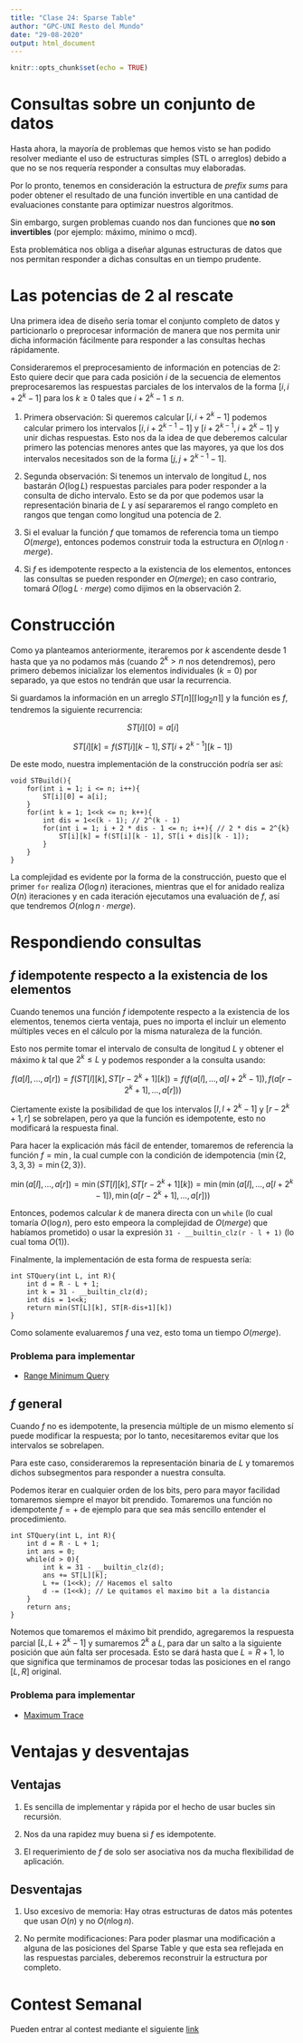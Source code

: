 ```yaml
---
title: "Clase 24: Sparse Table"
author: "GPC-UNI Resto del Mundo"
date: "29-08-2020"
output: html_document
---
```


```r
knitr::opts_chunk$set(echo = TRUE)
```

# Consultas sobre un conjunto de datos

Hasta ahora, la mayoría de problemas que hemos visto se han podido resolver mediante el uso de estructuras simples (STL o arreglos) debido a que no se nos requería responder a consultas muy elaboradas.

Por lo pronto, tenemos en consideración la estructura de *prefix sums* para poder obtener el resultado de una función invertible en una cantidad de evaluaciones constante para optimizar nuestros algoritmos.

Sin embargo, surgen problemas cuando nos dan funciones que **no son invertibles** (por ejemplo: máximo, mínimo o mcd).

Esta problemática nos obliga a diseñar algunas estructuras de datos que nos permitan responder a dichas consultas en un tiempo prudente.

# Las potencias de 2 al rescate

Una primera idea de diseño sería tomar el conjunto completo de datos y particionarlo o preprocesar información de manera que nos permita unir dicha información fácilmente para responder a las consultas hechas rápidamente.

Consideraremos el preprocesamiento de información en potencias de 2: Esto quiere decir que para cada posición $i$ de la secuencia de elementos preprocesaremos las respuestas parciales de los intervalos de la forma $[i, i + 2^{k} - 1]$ para los $k \geq 0$ tales que $i + 2^{k} - 1 \leq n$.

1. Primera observación: Si queremos calcular $[i, i + 2^{k} - 1]$ podemos calcular primero los intervalos $[i, i + 2^{k - 1} - 1]$ y $[i + 2^{k - 1}, i + 2^{k} - 1]$ y unir dichas respuestas. Esto nos da la idea de que deberemos calcular primero las potencias menores antes que las mayores, ya que los dos intervalos necesitados son de la forma $[j, j + 2^{k - 1} - 1]$.

2. Segunda observación: Si tenemos un intervalo de longitud $L$, nos bastarán $O(\log{L})$ respuestas parciales para poder responder a la consulta de dicho intervalo. Esto se da por que podemos usar la representación binaria de $L$ y así separaremos el rango completo en rangos que tengan como longitud una potencia de 2.

3. Si el evaluar la función $f$ que tomamos de referencia toma un tiempo $O(merge)$, entonces podemos construir toda la estructura en $O(n\log{n}\cdot merge)$.

4. Si $f$ es idempotente respecto a la existencia de los elementos, entonces las consultas se pueden responder en $O(merge)$; en caso contrario, tomará $O(\log{L}\cdot merge)$ como dijimos en la observación 2.

# Construcción

Como ya planteamos anteriormente, iteraremos por $k$ ascendente desde $1$ hasta que ya no podamos más (cuando $2^{k} > n$ nos detendremos), pero primero debemos inicializar los elementos individuales ($k = 0$) por separado, ya que estos no tendrán que usar la recurrencia.

Si guardamos la información en un arreglo $ST[n][\lceil\log_{2}{n}\rceil]$ y la función es $f$, tendremos la siguiente recurrencia:

$$ ST[i][0] = a[i] $$

$$ ST[i][k] = f(ST[i][k-1], ST[i + 2^{k-1}][k-1]) $$

De este modo, nuestra implementación de la construcción podría ser así:

```
void STBuild(){
	for(int i = 1; i <= n; i++){
		ST[i][0] = a[i];
	}
	for(int k = 1; 1<<k <= n; k++){
		int dis = 1<<(k - 1); // 2^(k - 1)
		for(int i = 1; i + 2 * dis - 1 <= n; i++){ // 2 * dis = 2^{k}
			ST[i][k] = f(ST[i][k - 1], ST[i + dis][k - 1]);
		}
	}
}
```

La complejidad es evidente por la forma de la construcción, puesto que el primer `for` realiza $O(\log{n})$ iteraciones, mientras que el for anidado realiza $O(n)$ iteraciones y en cada iteración ejecutamos una evaluación de $f$, así que tendremos $O(n\log{n}\cdot merge)$.

# Respondiendo consultas

## $f$ idempotente respecto a la existencia de los elementos

Cuando tenemos una función $f$ idempotente respecto a la existencia de los elementos, tenemos cierta ventaja, pues no importa el incluir un elemento múltiples veces en el cálculo por la misma naturaleza de la función.

Esto nos permite tomar el intervalo de consulta de longitud $L$ y obtener el máximo $k$ tal que $2^{k} \leq L$ y podemos responder a la consulta usando:

$$ f(a[l], \ldots, a[r]) = f(ST[l][k], ST[r - 2^{k} + 1][k])= f(f(a[l], \ldots, a[l + 2^{k} - 1]), f(a[r - 2^{k} + 1], \ldots, a[r])) $$

Ciertamente existe la posibilidad de que los intervalos $[l, l + 2^{k} - 1]$ y $[r - 2^{k} + 1, r]$ se sobrelapen, pero ya que la función es idempotente, esto no modificará la respuesta final.

Para hacer la explicación más fácil de entender, tomaremos de referencia la función $f = \min$, la cual cumple con la condición de idempotencia ($\min{\{2, 3, 3, 3\}} = \min{\{2, 3\}}$).

$$ \min{(a[l], \ldots, a[r])} = \min{(ST[l][k], ST[r - 2^{k} + 1][k])} = \min{(\min{(a[l], \ldots, a[l + 2^{k} - 1])}, \min{(a[r - 2^{k} + 1], \ldots, a[r])})} $$

Entonces, podemos calcular $k$ de manera directa con un `while` (lo cual tomaría $O(\log{n})$, pero esto empeora la complejidad de $O(merge)$ que habíamos prometido) o usar la expresión `31 - __builtin_clz(r - l + 1)` (lo cual toma $O(1)$).

Finalmente, la implementación de esta forma de respuesta sería:

```
int STQuery(int L, int R){
	int d = R - L + 1;
	int k = 31 - __builtin_clz(d);
	int dis = 1<<k;
	return min(ST[L][k], ST[R-dis+1][k])
}
```

Como solamente evaluaremos $f$ una vez, esto toma un tiempo $O(merge)$.

### Problema para implementar

- [Range Minimum Query](https://www.spoj.com/problems/RMQSQ/)

## $f$ general

Cuando $f$ no es idempotente, la presencia múltiple de un mismo elemento sí puede modificar la respuesta; por lo tanto, necesitaremos evitar que los intervalos se sobrelapen.

Para este caso, consideraremos la representación binaria de $L$ y tomaremos dichos subsegmentos para responder a nuestra consulta.

Podemos iterar en cualquier orden de los bits, pero para mayor facilidad tomaremos siempre el mayor bit prendido. Tomaremos una función no idempotente $f = +$ de ejemplo para que sea más sencillo entender el procedimiento.

```
int STQuery(int L, int R){
	int d = R - L + 1;
	int ans = 0;
	while(d > 0){
		int k = 31 - __builtin_clz(d);
		ans += ST[L][k];
		L += (1<<k); // Hacemos el salto
		d -= (1<<k); // Le quitamos el maximo bit a la distancia
	}
	return ans;
}
```

Notemos que tomaremos el máximo bit prendido, agregaremos la respuesta parcial $[L, L + 2^{k} - 1]$ y sumaremos $2^{k}$ a $L$, para dar un salto a la siguiente posición que aún falta ser procesada. Esto se dará hasta que $L = R + 1$, lo que significa que terminamos de procesar todas las posiciones en el rango $[L, R]$ original.

### Problema para implementar

- [Maximum Trace](https://vjudge.net/problem/Gym-270304M)

# Ventajas y desventajas

## Ventajas

1. Es sencilla de implementar y rápida por el hecho de usar bucles sin recursión.

2. Nos da una rapidez muy buena si $f$ es idempotente.

3. El requerimiento de $f$ de solo ser asociativa nos da mucha flexibilidad de aplicación.

## Desventajas

1. Uso excesivo de memoria: Hay otras estructuras de datos más potentes que usan $O(n)$ y no $O(n\log{n})$.

2. No permite modificaciones: Para poder plasmar una modificación a alguna de las posiciones del Sparse Table y que esta sea reflejada en las respuestas parciales, deberemos reconstruir la estructura por completo.

# Contest Semanal

Pueden entrar al contest mediante el siguiente [link](https://vjudge.net/contest/391042)
